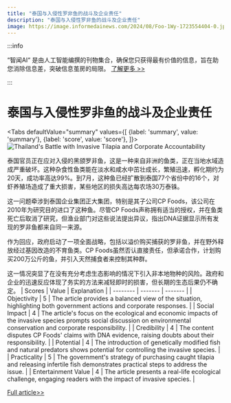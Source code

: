 ```yaml
---
title: "泰国与入侵性罗非鱼的战斗及企业责任"
description: "泰国与入侵性罗非鱼的战斗及企业责任"
image: https://image.informedainews.com/2024/08/Foo-1Wy-1723554404-0.jpg
---
```



:::info

“智闻AI“ 是由人工智能编撰的刊物集合，确保您只获得最有价值的信息，旨在助您消除信息差，突破信息茧房的局限。  [了解更多 >>](/)

:::

# 泰国与入侵性罗非鱼的战斗及企业责任


<Tabs
	defaultValue="summary"
	values={[
	{label: 'summary', value: 'summary'},
	{label: 'score', value: 'score'},
]}>
<TabItem value="summary">
<img
  src="https://image.informedainews.com/2024/08/Foo-1Wy-1723554404-0.jpg"
  alt="Thailand's Battle with Invasive Tilapia and Corporate Accountability"
/>



泰国官员正在应对入侵的黑颌罗非鱼，这是一种来自非洲的鱼类，正在当地水域造成严重破坏。这种杂食性鱼类能在淡水和咸水中茁壮成长，繁殖迅速，孵化期约为20天，成功率高达99%。到7月，这种鱼已经扩散到泰国77个省份中的16个，对虾养殖场造成了重大损害，某些地区的损失高达每农场30万泰铢。

这一问题牵涉到泰国企业集团正大集团，特别是其子公司CP Foods，该公司在2010年为研究目的进口了这种鱼。尽管CP Foods声称拥有适当的授权，并在鱼类死亡后取消了研究，但渔业部门对这些说法提出异议，指出DNA证据显示所有发现的罗非鱼都来自同一来源。

作为回应，政府启动了一项全面战略，包括以溢价购买捕获的罗非鱼，并在野外释放经过基因改造的不育鱼类。CP Foods虽然否认直接责任，但承诺合作，计划购买200万公斤的鱼，并引入天然捕食者来控制其种群。

这一情况突显了在没有充分考虑生态影响的情况下引入非本地物种的风险。政府和企业的迅速反应体现了务实的方法来减轻即时的损害，但长期的生态后果仍不确定。
</TabItem>
<TabItem value="score">
	| Scores     | Value   | Explanation |
	| -------- | ------- | ------- |
	| Objectivity  | 5    | The article provides a balanced view of the situation, highlighting both government actions and corporate responses.    |
	| Social Impact | 4     | The article's focus on the ecological and economic impacts of the invasive species prompts social discussion on environmental conservation and corporate responsibility.    |
	| Credibility    | 4    | The content disputes CP Foods' claims with DNA evidence, raising doubts about their responsibility.    |
	| Potential    | 4    | The introduction of genetically modified fish and natural predators shows potential for controlling the invasive species.    |
	| Practicality    | 5    | The government's strategy of purchasing caught tilapia and releasing infertile fish demonstrates practical steps to address the issue.    |
	| Entertainment Value    | 4    | The article presents a real-life ecological challenge, engaging readers with the impact of invasive species.    |
</TabItem>
</Tabs>

[Full article>>](https://asia.nikkei.com/Business/Fisheries/Thailand-grapples-with-invasive-tilapia-from-Africa-as-CP-deflects-blame)
